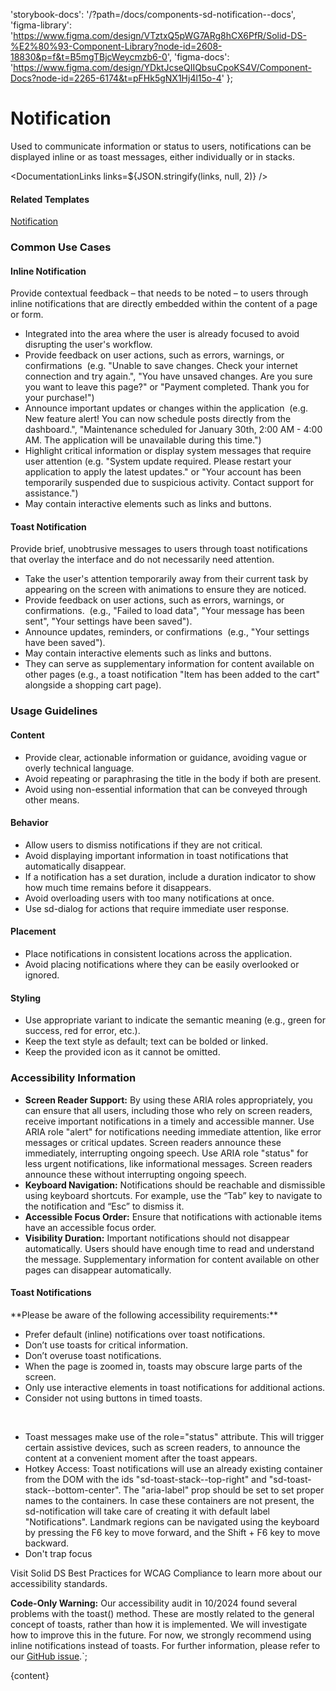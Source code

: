 

  'storybook-docs': '/?path=/docs/components-sd-notification--docs',
  'figma-library':
    'https://www.figma.com/design/VTztxQ5pWG7ARg8hCX6PfR/Solid-DS-%E2%80%93-Component-Library?node-id=2608-18830&p=f&t=B5mgTBjcWeycmzb6-0',
  'figma-docs':
    'https://www.figma.com/design/YDktJcseQIIQbsuCpoKS4V/Component-Docs?node-id=2265-6174&t=pFHk5gNX1Hj4l15o-4'
};

# Notification

Used to communicate information or status to users, notifications can be displayed inline or as toast messages, either individually or in stacks.

<DefaultStory />

<DocumentationLinks links=${JSON.stringify(links, null, 2)} />

#### Related Templates

[Notification](/?path=/docs/templates-notification--docs)

### Common Use Cases

#### Inline Notification

Provide contextual feedback – that needs to be noted – to users through inline notifications that are directly embedded within the content of a page or form.

- Integrated into the area where the user is already focused to avoid disrupting the user's workflow.
- Provide feedback on user actions, such as errors, warnings, or confirmations  (e.g. "Unable to save changes. Check your internet connection and try again.", "You have unsaved changes. Are you sure you want to leave this page?" or "Payment completed. Thank you for your purchase!")
- Announce important updates or changes within the application  (e.g. New feature alert! You can now schedule posts directly from the dashboard.", "Maintenance scheduled for January 30th, 2:00 AM - 4:00 AM. The application will be unavailable during this time.")
- Highlight critical information or display system messages that require user attention (e.g. "System update required. Please restart your application to apply the latest updates." or "Your account has been temporarily suspended due to suspicious activity. Contact support for assistance.")
- May contain interactive elements such as links and buttons.

#### Toast Notification

Provide brief, unobtrusive messages to users through toast notifications that overlay the interface and do not necessarily need attention.

- Take the user's attention temporarily away from their current task by appearing on the screen with animations to ensure they are noticed.
- Provide feedback on user actions, such as errors, warnings, or confirmations.  (e.g., "Failed to load data", "Your message has been sent", "Your settings have been saved").
- Announce updates, reminders, or confirmations  (e.g., "Your settings have been saved").
- May contain interactive elements such as links and buttons.
- They can serve as supplementary information for content available on other pages (e.g., a toast notification "Item has been added to the cart" alongside a shopping cart page).

### Usage Guidelines

#### Content

- Provide clear, actionable information or guidance, avoiding vague or overly technical language.
- Avoid repeating or paraphrasing the title in the body if both are present.
- Avoid using non-essential information that can be conveyed through other means.

#### Behavior

- Allow users to dismiss notifications if they are not critical.
- Avoid displaying important information in toast notifications that automatically disappear.
- If a notification has a set duration, include a duration indicator to show how much time remains before it disappears.
- Avoid overloading users with too many notifications at once.
- Use sd-dialog for actions that require immediate user response.

#### Placement

- Place notifications in consistent locations across the application.
- Avoid placing notifications where they can be easily overlooked or ignored.

#### Styling

- Use appropriate variant to indicate the semantic meaning (e.g., green for success, red for error, etc.).
- Keep the text style as default; text can be bolded or linked.
- Keep the provided icon as it cannot be omitted.

### Accessibility Information

- **Screen Reader Support:** By using these ARIA roles appropriately, you can ensure that all users, including those who rely on screen readers, receive important notifications in a timely and accessible manner. Use ARIA role "alert" for notifications needing immediate attention, like error messages or critical updates. Screen readers announce these immediately, interrupting ongoing speech. Use ARIA role "status" for less urgent notifications, like informational messages. Screen readers announce these without interrupting ongoing speech.
- **Keyboard Navigation:** Notifications should be reachable and dismissible using keyboard shortcuts. For example, use the “Tab” key to navigate to the notification and “Esc” to dismiss it.
- **Accessible Focus Order:** Ensure that notifications with actionable items have an accessible focus order.
- **Visibility Duration:** Important notifications should not disappear automatically. Users should have enough time to read and understand the message. Supplementary information for content available on other pages can disappear automatically.

#### Toast Notifications

<sd-notification variant="warning" open>
  <p>**Please be aware of the following accessibility requirements:**</p>
  <ul>
    <li>Prefer default (inline) notifications over toast notifications.</li>
    <li>Don’t use toasts for critical information.</li>
    <li>Don’t overuse toast notifications.</li>
    <li>When the page is zoomed in, toasts may obscure large parts of the screen.</li>
    <li>Only use interactive elements in toast notifications for additional actions.</li>
    <li>Consider not using buttons in timed toasts.</li>
  </ul>
</sd-notification><br>

- Toast messages make use of the role="status" attribute. This will trigger certain assistive devices, such as screen readers, to announce the content at a convenient moment after the toast appears.
- Hotkey Access: Toast notifications will use an already existing container from the DOM with the ids "sd-toast-stack--top-right" and "sd-toast-stack--bottom-center". The "aria-label" prop should be set to set proper names to the containers. In case these containers are not present, the sd-notification will take care of creating it with default label "Notifications". Landmark regions can be navigated using the keyboard by pressing the F6 key to move forward, and the Shift + F6 key to move backward.
- Don't trap focus

Visit <sd-link href="https://www.figma.com/design/YDktJcseQIIQbsuCpoKS4V/Component-Docs?node-id=10708-5011&t=Z1FxSGWkmXG5r5sw-4" target="_blank">Solid DS Best Practices for WCAG Compliance</sd-link> to learn more about our accessibility standards.

<sd-notification variant="warning" open>**Code-Only Warning:** Our accessibility audit in 10/2024 found several problems with the toast() method. These are mostly related to the general concept of toasts, rather than how it is implemented. We will investigate how to improve this in the future. For now, we strongly recommend using inline notifications instead of toasts. For further information, please refer to our [GitHub issue](https://github.com/solid-design-system/solid/issues/1482).</sd-notification>`;

<Meta title="Components/sd-notification/Overview" />

<OverviewFormatter story={SdNotificationStories.Default}>{content}</OverviewFormatter>
